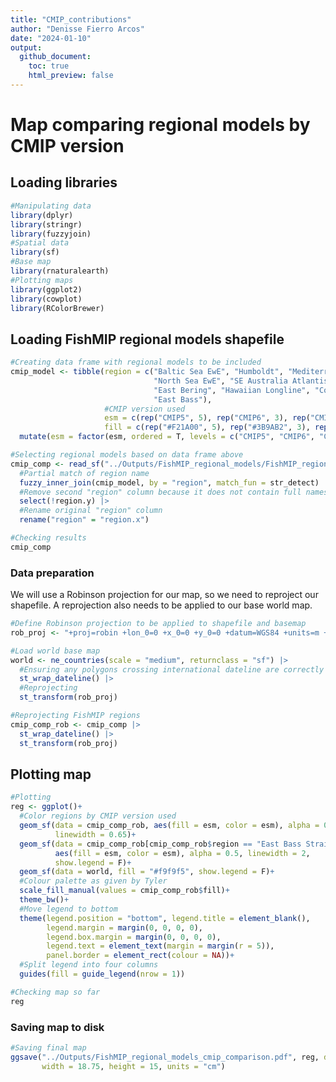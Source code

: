 ```yaml
---
title: "CMIP_contributions"
author: "Denisse Fierro Arcos"
date: "2024-01-10"
output:
  github_document:
    toc: true
    html_preview: false
---
```


# Map comparing regional models by CMIP version

## Loading libraries

```r
#Manipulating data
library(dplyr)
library(stringr)
library(fuzzyjoin)
#Spatial data
library(sf)
#Base map
library(rnaturalearth)
#Plotting maps
library(ggplot2)
library(cowplot)
library(RColorBrewer)
```

## Loading FishMIP regional models shapefile

```r
#Creating data frame with regional models to be included
cmip_model <- tibble(region = c("Baltic Sea EwE", "Humboldt", "Mediterranean", 
                                "North Sea EwE", "SE Australia Atlantis", "Benguela", 
                                "East Bering", "Hawaiian Longline", "Cook Strait", 
                                "East Bass"),
                     #CMIP version used
                     esm = c(rep("CMIP5", 5), rep("CMIP6", 3), rep("CMIP5 & CMIP6", 2)),
                     fill = c(rep("#F21A00", 5), rep("#3B9AB2", 3), rep("#E9C621", 2))) |> 
  mutate(esm = factor(esm, ordered = T, levels = c("CMIP5", "CMIP6", "CMIP5 & CMIP6")))

#Selecting regional models based on data frame above
cmip_comp <- read_sf("../Outputs/FishMIP_regional_models/FishMIP_regional_models.shp") |> 
  #Partial match of region name
  fuzzy_inner_join(cmip_model, by = "region", match_fun = str_detect) |> 
  #Remove second "region" column because it does not contain full names
  select(!region.y) |> 
  #Rename original "region" column
  rename("region" = "region.x")

#Checking results
cmip_comp
```
  
### Data preparation  
We will use a Robinson projection for our map, so we need to reproject our shapefile. A reprojection also needs to be applied to our base world map.  
  
```r
#Define Robinson projection to be applied to shapefile and basemap
rob_proj <- "+proj=robin +lon_0=0 +x_0=0 +y_0=0 +datum=WGS84 +units=m +no_defs +type=crs"

#Load world base map
world <- ne_countries(scale = "medium", returnclass = "sf") |> 
  #Ensuring any polygons crossing international dateline are correctly plotted
  st_wrap_dateline() |> 
  #Reprojecting
  st_transform(rob_proj)

#Reprojecting FishMIP regions
cmip_comp_rob <- cmip_comp |> 
  st_wrap_dateline() |> 
  st_transform(rob_proj)
```
  
## Plotting map 
  
```r
#Plotting 
reg <- ggplot()+
  #Color regions by CMIP version used
  geom_sf(data = cmip_comp_rob, aes(fill = esm, color = esm), alpha = 0.5, 
          linewidth = 0.65)+
  geom_sf(data = cmip_comp_rob[cmip_comp_rob$region == "East Bass Strait",],
          aes(fill = esm, color = esm), alpha = 0.5, linewidth = 2, 
          show.legend = F)+
  geom_sf(data = world, fill = "#f9f9f5", show.legend = F)+
  #Colour palette as given by Tyler
  scale_fill_manual(values = cmip_comp_rob$fill)+
  theme_bw()+
  #Move legend to bottom
  theme(legend.position = "bottom", legend.title = element_blank(),
        legend.margin = margin(0, 0, 0, 0),
        legend.box.margin = margin(0, 0, 0, 0),
        legend.text = element_text(margin = margin(r = 5)),
        panel.border = element_rect(colour = NA))+
  #Split legend into four columns
  guides(fill = guide_legend(nrow = 1))

#Checking map so far
reg
```
  
### Saving map to disk
  
```r
#Saving final map
ggsave("../Outputs/FishMIP_regional_models_cmip_comparison.pdf", reg, device = "pdf", 
       width = 18.75, height = 15, units = "cm")
```